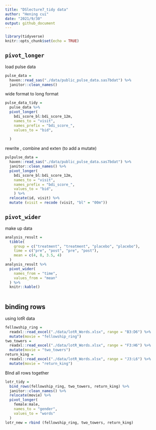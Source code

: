 ```yaml
---
title: "DSlecture7_tidy data"
author: "Hening cui"
date: "2021/9/30"
output: github_document
---
```


```r
library(tidyverse)
knitr::opts_chunk$set(echo = TRUE)
```


## `pivot_longer`

load pulse data

```r
pulse_data = 
  haven::read_sas("./data/public_pulse_data.sas7bdat") %>% 
  janitor::clean_names()
```

wide format to long format
```r
pulse_data_tidy = 
  pulse_data %>% 
  pivot_longer(
    bdi_score_bl:bdi_score_12m, 
    names_to = "visit",
    names_prefix = "bdi_score_",
    values_to = "bid",
    
  )

```

rewrite , combine and exten (to add a mutate)
```r
pulpulse_data = 
  haven::read_sas("./data/public_pulse_data.sas7bdat") %>% 
  janitor::clean_names() %>% 
  pivot_longer(
    bdi_score_bl:bdi_score_12m, 
    names_to = "visit",
    names_prefix = "bdi_score_",
    values_to = "bid",
    ) %>% 
  relocate(id, visit) %>% 
  mutate (visit = recode (visit, "bl" = "00m"))
```

## `pivot_wider`
make up data
```r
analysis_result = 
  tibble(
    group = c("treatment", "treatment", "placebo", "placebo"),
    time = c("pre", "post", "pre", "post"),
    mean = c(4, 8, 3.5, 4)
  )
analysis_result %>% 
  pivot_wider(
    names_from = "time",
    values_from = "mean"
  ) %>% 
  knitr::kable()
  
```
## binding rows

using lotR data
```r
fellowship_ring = 
  readxl::read_excel("./data/lotR_Words.xlsx", range = "B3:D6") %>% 
  mutate(movie = "fellowship_ring")
two_towers = 
  readxl::read_excel("./data/lotR_Words.xlsx", range = "F3:H6") %>% 
  mutate(movie = "two_towers")
return_king = 
  readxl::read_excel("./data/lotR_Words.xlsx", range = "J3:L6") %>% 
  mutate(movie = "return_king")
```

BInd all rows together
```r
lotr_tidy = 
  bind_rows(fellowship_ring, two_towers, return_king) %>% 
  janitor::clean_names() %>% 
  relocate(movie) %>% 
  pivot_longer(
    female:male,
    names_to = "gender",
    values_to = "words"
  )
lotr_new = rbind (fellowship_ring, two_towers, return_king)
```


